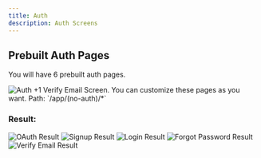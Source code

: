 ```yaml
---
title: Auth
description: Auth Screens
---
```


## Prebuilt Auth Pages        

You will have 6 prebuilt auth pages.

<Frame className="flex flex-row w-full h-full gap-2">
<img src="/images/screens/auth.png" alt="Auth"  className="rounded-lg mr-4" />  
</Frame>
+1 Verify Email Screen.

<Info>
  You can customize these pages as you want. 
</Info>

<Note>
    Path: `/app/(no-auth)/*`
</Note>

### Result:

<Frame className="w-3/4 aspect-square">
    <img src="/images/mockups/oauth.png" alt="OAuth Result" /> 
    <img src="/images/mockups/signup.png" alt="Signup Result" /> 
    <img src="/images/mockups/signin.png" alt="Login Result" />  
    <img src="/images/mockups/forgot.png" alt="Forgot Password Result" />  
    <img src="/images/mockups/reset.png" alt="Verify Email Result"  />  
</Frame>    